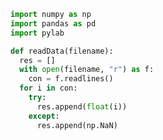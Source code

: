 ```python
import numpy as np
import pandas as pd
import pylab
```

```python
def readData(filename):
  res = []
  with open(filename, "r") as f:
    con = f.readlines()
  for i in con:
    try:
      res.append(float(i))
    except:
      res.append(np.NaN)
```
